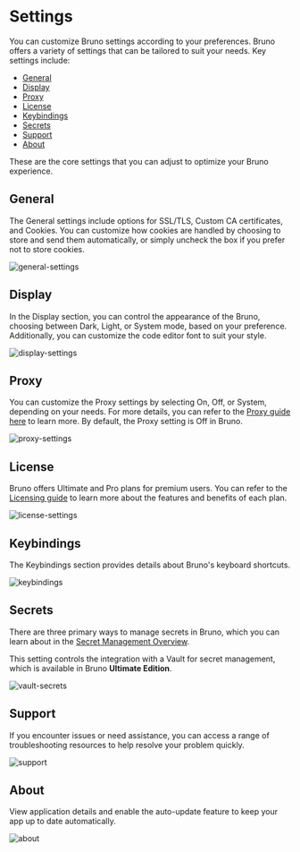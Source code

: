 # Settings

You can customize Bruno settings according to your preferences. Bruno offers a variety of settings that can be tailored to suit your needs. Key settings include:

- [General](#general)
- [Display](#display)
- [Proxy](#proxy)
- [License](#license)
- [Keybindings](#keybindings)
- [Secrets](#secrets)
- [Support](#support)
- [About](#about)

These are the core settings that you can adjust to optimize your Bruno experience.

## General

The General settings include options for SSL/TLS, Custom CA certificates, and Cookies. You can customize how cookies are handled by choosing to store and send them automatically, or simply uncheck the box if you prefer not to store cookies.

![general-settings](/screenshots/get-started/config/settings/general-settings.webp)

## Display

In the Display section, you can control the appearance of the Bruno, choosing between Dark, Light, or System mode, based on your preference. Additionally, you can customize the code editor font to suit your style.

![display-settings](/screenshots/get-started/config/settings/display-settings.webp)

## Proxy

You can customize the Proxy settings by selecting On, Off, or System, depending on your needs. For more details, you can refer to the [Proxy guide here](./proxy-config.mdx) to learn more. By default, the Proxy setting is Off in Bruno.

![proxy-settings](/screenshots/get-started/config/settings/proxy-settings.webp)

## License

Bruno offers Ultimate and Pro plans for premium users. You can refer to the [Licensing guide](/license-management/overview.mdx) to learn more about the features and benefits of each plan.

![license-settings](/screenshots/get-started/config/settings/license-settings.webp)

## Keybindings

The Keybindings section provides details about Bruno's keyboard shortcuts.

![keybindings](/screenshots/get-started/config/settings/key-settings.webp)

## Secrets

There are three primary ways to manage secrets in Bruno, which you can learn about in the [Secret Management Overview](/secrets-management/overview).

This setting controls the integration with a Vault for secret management, which is available in Bruno **Ultimate Edition**.

![vault-secrets](/screenshots/get-started/config/settings/vault-server.webp)

## Support

If you encounter issues or need assistance, you can access a range of troubleshooting resources to help resolve your problem quickly.

![support](/screenshots/get-started/config/settings/support.webp)

## About

View application details and enable the auto-update feature to keep your app up to date automatically.

![about](/screenshots/get-started/config/settings/about.webp)
